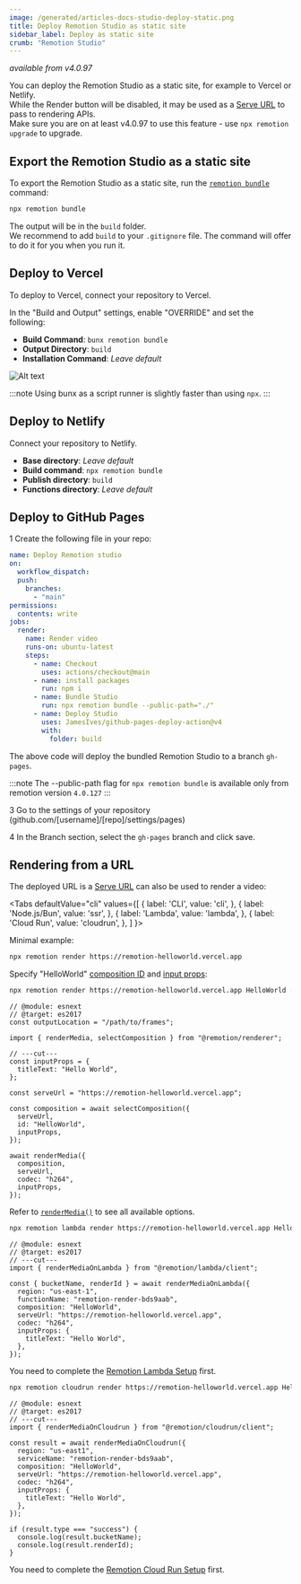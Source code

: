 ```yaml
---
image: /generated/articles-docs-studio-deploy-static.png
title: Deploy Remotion Studio as static site
sidebar_label: Deploy as static site
crumb: "Remotion Studio"
---
```


_available from v4.0.97_


You can deploy the Remotion Studio as a static site, for example to Vercel or Netlify.  
While the Render button will be disabled, it may be used as a [Serve URL](/docs/terminology/serve-url) to pass to rendering APIs.  
Make sure you are on at least v4.0.97 to use this feature - use `npx remotion upgrade` to upgrade.

## Export the Remotion Studio as a static site

To export the Remotion Studio as a static site, run the [`remotion bundle`](/docs/cli/bundle) command:

```bash
npx remotion bundle
```

The output will be in the `build` folder.  
We recommend to add `build` to your `.gitignore` file. The command will offer to do it for you when you run it.

## Deploy to Vercel

To deploy to Vercel, connect your repository to Vercel.

In the "Build and Output" settings, enable "OVERRIDE" and set the following:

- **Build Command**: `bunx remotion bundle`
- **Output Directory**: `build`
- **Installation Command**: _Leave default_

![Alt text](https://github.com/remotion-dev/remotion/assets/86873911/ac38e1fb-0c95-4f64-b2b9-b72b90d69f22)

:::note
Using bunx as a script runner is slightly faster than using `npx`.
:::

## Deploy to Netlify

Connect your repository to Netlify.

- **Base directory**: _Leave default_
- **Build command**: `npx remotion bundle`
- **Publish directory**: `build`
- **Functions directory**: _Leave default_

## Deploy to GitHub Pages

<Step>1</Step> Create the following file in your repo:

```yaml title=".github/workflows/deploy-studio.yml"
name: Deploy Remotion studio
on:
  workflow_dispatch:
  push:
    branches:
      - "main"
permissions:
  contents: write
jobs:
  render:
    name: Render video
    runs-on: ubuntu-latest
    steps:
      - name: Checkout
        uses: actions/checkout@main
      - name: install packages
        run: npm i
      - name: Bundle Studio
        run: npx remotion bundle --public-path="./"
      - name: Deploy Studio
        uses: JamesIves/github-pages-deploy-action@v4
        with:
          folder: build
```

The above code will deploy the bundled Remotion Studio to a branch `gh-pages`.

:::note
The --public-path flag for `npx remotion bundle` is available only from remotion version `4.0.127`
:::

<Step>3</Step> Go to the settings of your repository (github.com/[username]/[repo]/settings/pages) <br />

<Step>4</Step> In the Branch section, select the <code>gh-pages</code> branch and
click save.

## Rendering from a URL

The deployed URL is a [Serve URL](/docs/terminology/serve-url) can also be used to render a video:

<Tabs
defaultValue="cli"
values={[
{ label: 'CLI', value: 'cli', },
{ label: 'Node.js/Bun', value: 'ssr', },
{ label: 'Lambda', value: 'lambda', },
{ label: 'Cloud Run', value: 'cloudrun', },
]
}>
<TabItem value="cli">

Minimal example:

```bash
npx remotion render https://remotion-helloworld.vercel.app
```

Specify "HelloWorld" [composition ID](/docs/terminology/composition#composition-id) and [input props](/docs/terminology/input-props):

```bash
npx remotion render https://remotion-helloworld.vercel.app HelloWorld --props '{"titleText":"Hello World"}'
```

  </TabItem>
<TabItem value="ssr">

```tsx twoslash title="render.mjs"
// @module: esnext
// @target: es2017
const outputLocation = "/path/to/frames";

import { renderMedia, selectComposition } from "@remotion/renderer";

// ---cut---
const inputProps = {
  titleText: "Hello World",
};

const serveUrl = "https://remotion-helloworld.vercel.app";

const composition = await selectComposition({
  serveUrl,
  id: "HelloWorld",
  inputProps,
});

await renderMedia({
  composition,
  serveUrl,
  codec: "h264",
  inputProps,
});
```

Refer to [`renderMedia()`](/docs/renderer/render-media) to see all available options.

  </TabItem>

  <TabItem value="lambda">

```bash title="CLI"
npx remotion lambda render https://remotion-helloworld.vercel.app HelloWorld --props '{"titleText":"Hello World"}'
```

```tsx twoslash title="Node.js/Bun"
// @module: esnext
// @target: es2017
// ---cut---
import { renderMediaOnLambda } from "@remotion/lambda/client";

const { bucketName, renderId } = await renderMediaOnLambda({
  region: "us-east-1",
  functionName: "remotion-render-bds9aab",
  composition: "HelloWorld",
  serveUrl: "https://remotion-helloworld.vercel.app",
  codec: "h264",
  inputProps: {
    titleText: "Hello World",
  },
});
```

You need to complete the [Remotion Lambda Setup](/docs/lambda/setup) first.

  </TabItem>

  <TabItem value="cloudrun">

```bash title="CLI"
npx remotion cloudrun render https://remotion-helloworld.vercel.app HelloWorld --props '{"titleText":"Hello World"}'
```

```tsx twoslash title="Node.js/Bun"
// @module: esnext
// @target: es2017
// ---cut---
import { renderMediaOnCloudrun } from "@remotion/cloudrun/client";

const result = await renderMediaOnCloudrun({
  region: "us-east1",
  serviceName: "remotion-render-bds9aab",
  composition: "HelloWorld",
  serveUrl: "https://remotion-helloworld.vercel.app",
  codec: "h264",
  inputProps: {
    titleText: "Hello World",
  },
});

if (result.type === "success") {
  console.log(result.bucketName);
  console.log(result.renderId);
}
```

You need to complete the [Remotion Cloud Run Setup](/docs/cloudrun-alpha) first.

  </TabItem>
</Tabs>

